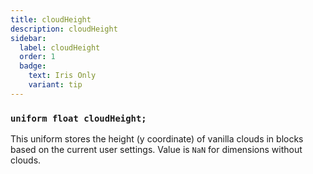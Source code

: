 ```yaml
---
title: cloudHeight
description: cloudHeight
sidebar:
  label: cloudHeight
  order: 1
  badge:
    text: Iris Only
    variant: tip
---
```


### `uniform float cloudHeight;`

This uniform stores the height (y coordinate) of vanilla clouds in blocks based on the current user settings. Value is `NaN` for dimensions without clouds.